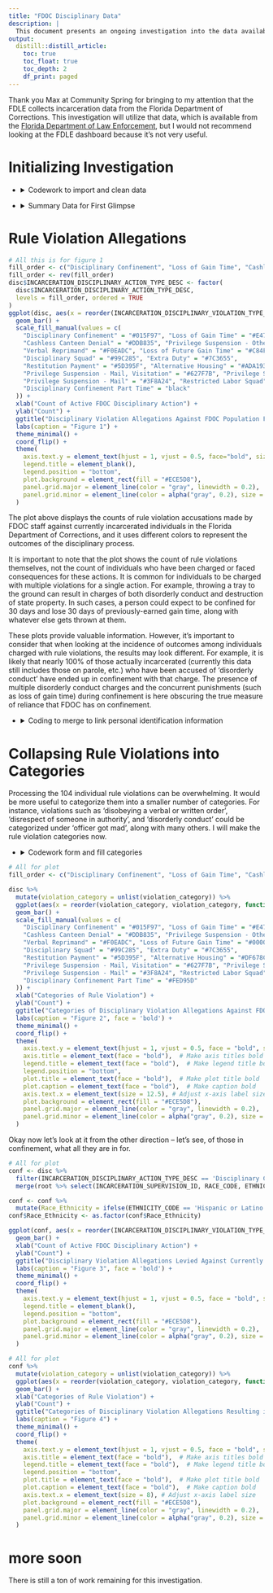 ```yaml
---
title: "FDOC Disciplinary Data"
description: |
  This document presents an ongoing investigation into the data available through the FDLE on FDOC Disciplinary actions. (Investigation still in very rough and preliminary form)
output:
  distill::distill_article:
    toc: true
    toc_float: true
    toc_depth: 2
    df_print: paged
---
```


Thank you Max at Community Spring for bringing to my attention that the FDLE collects incarceration data from the Florida Department of Corrections. This investigation will utilize that data, which is available from the [Florida Department of Law Enforcement](https://www.fdle.state.fl.us/CJAB/CJDT/FDC-IS-Reports), but I would not recommend looking at the FDLE dashboard because it's not very useful. 

# Initializing Investigation

<ul>
    <li>
      <details>
        <summary>Codework to import and clean data</summary>
        <p>
```r
# Packages utilized:
pkgs = c("tidyverse",
         "kableExtra",
         "DT")
inst = lapply(pkgs, library, character.only = TRUE)

# Initializing Seed
set.seed(8675309)
# Bringing in Data
root <- read.csv("~/pubic_preclean/Incarcerationsupervision_00000.csv") %>%
  select("INCARCERATION_SUPERVISION_ID","RACE_CODE","SEX_CODE","ETHNICITY_CODE","INMATE_AGE","AGENCY_NAME", "CUSTODY_ADMISSION_DATE")
disc <- read.csv("~/pubic_preclean/IncarcerationSupervisionDisciplinary_00000.csv") %>%
  select("INCARCERATION_SUPERVISION_ID",'INCARCERATION_DISCIPLINARY_ACTION_TYPE_DESC',"INCARCERATION_DISCIPLINARY_VIOLATION_TYPE_DESC", "INCAR_SUPERV_CREATED_DATE")
```

```r
#cleaning data
root$RACE_CODE <- as.factor(root$RACE_CODE)
root$SEX_CODE <- as.factor(root$SEX_CODE)
root$ETHNICITY_CODE <- as.factor(root$ETHNICITY_CODE)
root$AGENCY_NAME <- as.factor(root$AGENCY_NAME)
root$CUSTODY_ADMISSION_DATE <- as.Date(root$CUSTODY_ADMISSION_DATE)
disc$INCARCERATION_DISCIPLINARY_ACTION_TYPE_DESC <- as.factor(disc$INCARCERATION_DISCIPLINARY_ACTION_TYPE_DESC)
disc$INCARCERATION_DISCIPLINARY_VIOLATION_TYPE_DESC <- as.factor(disc$INCARCERATION_DISCIPLINARY_VIOLATION_TYPE_DESC)
disc$INCAR_SUPERV_CREATED_DATE <- as.Date(disc$INCAR_SUPERV_CREATED_DATE)
```

  </p>
  </details>
  </li>
</ul>

<ul>
    <li>
      <details>
        <summary>Summary Data for First Glimpse</summary>
        <p>
        
So, the FDLE has a table that, once trimmed of all irrelevant data, looks like this:
Data on people:

```r
# Just the summary data, mr computer plez 
summary(root)
```

All identifying information has been removed from these data. The supervision ID appears to be a unique FDLE internal identifier.

However, the records do seem to represent the entire population under the supervision or custody of the Florida Department of Corrections.

It appears that they do have every disciplinary action taken against these individuals, just recorded in a separate table.

```r
# now the other one plz mr computer
summary(disc)
```
Unfortunately, it appears that the records for disciplinary actions only span a year and a half, from Feburary 2022 to September 2023, but we have 390,545 recorded disciplinary actions altogether.

  </p>
  </details>
  </li>
</ul>

# Rule Violation Allegations

```r
# All this is for figure 1
fill_order <- c("Disciplinary Confinement", "Loss of Gain Time", "Cashless Canteen Denial","Privilege Suspension - Other","Verbal Reprimand","Loss of Future Gain Time","Disciplinary Squad","Extra Duty","Restitution Payment","Alternative Housing","Privilege Suspension - Mail, Visitation","Privilege Suspension - Visitation","Privilege Suspension - Mail","Restricted Labor Squad","Disciplinary Confinement Part Time")
fill_order <- rev(fill_order)
disc$INCARCERATION_DISCIPLINARY_ACTION_TYPE_DESC <- factor(
  disc$INCARCERATION_DISCIPLINARY_ACTION_TYPE_DESC, 
  levels = fill_order, ordered = TRUE
)
ggplot(disc, aes(x = reorder(INCARCERATION_DISCIPLINARY_VIOLATION_TYPE_DESC, INCARCERATION_DISCIPLINARY_VIOLATION_TYPE_DESC, function(x) length(x)), fill = INCARCERATION_DISCIPLINARY_ACTION_TYPE_DESC)) +
  geom_bar() +
  scale_fill_manual(values = c(
    "Disciplinary Confinement" = "#015F97", "Loss of Gain Time" = "#E47237",
    "Cashless Canteen Denial" = "#DDB835", "Privilege Suspension - Other" = "#3F8A24",
    "Verbal Reprimand" = "#F0EADC", "Loss of Future Gain Time" = "#C84F68",
    "Disciplinary Squad" = "#99C285", "Extra Duty" = "#7C3655",
    "Restitution Payment" = "#5D395F", "Alternative Housing" = "#ADA193",
    "Privilege Suspension - Mail, Visitation" = "#627F7B", "Privilege Suspension - Visitation" = "#DDAC6D",
    "Privilege Suspension - Mail" = "#3F8A24", "Restricted Labor Squad" = "#8D422F",
    "Disciplinary Confinement Part Time" = "black"
  )) +
  xlab("Count of Active FDOC Disciplinary Action") +
  ylab("Count") +
  ggtitle("Disciplinary Violation Allegations Against FDOC Population Feb 2022- Sep 2023, Colored by Outcome") +
  labs(caption = "Figure 1") +
  theme_minimal() +
  coord_flip() +
  theme(
    axis.text.y = element_text(hjust = 1, vjust = 0.5, face="bold", size = 12.5),
    legend.title = element_blank(),
    legend.position = "bottom",
    plot.background = element_rect(fill = "#ECE5D8"),
    panel.grid.major = element_line(color = "gray", linewidth = 0.2),
    panel.grid.minor = element_line(color = alpha("gray", 0.2), size = 1)
  )
```




The plot above displays the counts of rule violation accusations made by FDOC staff against currently incarcerated individuals in the Florida Department of Corrections, and it uses different colors to represent the outcomes of the disciplinary process.

It is important to note that the plot shows the count of rule violations themselves, not the count of individuals who have been charged or faced consequences for these actions. It is common for individuals to be charged with multiple violations for a single action. For example, throwing a tray to the ground can result in charges of both disorderly conduct and destruction of state property. In such cases, a person could expect to be confined for 30 days and lose 30 days of previously-earned gain time, along with whatever else gets thrown at them.

These plots provide valuable information. However, it's important to consider that when looking at the incidence of outcomes among individuals charged with rule violations, the results may look different. For example, it is likely that nearly 100% of those actually incarcerated (currently this data still includes those on parole, etc.) who have been accused of 'disorderly conduct' have ended up in confinement with that charge. The presence of multiple disorderly conduct charges and the concurrent punishments (such as loss of gain time) during confinement is here obscuring the true measure of reliance that FDOC has on confinement.

<ul>
    <li>
      <details>
        <summary>Coding to merge to link personal identification information</summary>
        <p>

```r
r_disc <- merge(root %>% select(INCARCERATION_SUPERVISION_ID, RACE_CODE), disc, by = "INCARCERATION_SUPERVISION_ID") %>%
  select(-"INCARCERATION_SUPERVISION_ID")
```
  </p>
  </details>
  </li>
</ul>

# Collapsing Rule Violations into Categories

Processing the 104 individual rule violations can be overwhelming. It would be more useful to categorize them into a smaller number of categories. For instance, violations such as 'disobeying a verbal or written order', 'disrespect of someone in authority', and 'disorderly conduct' could be categorized under 'officer got mad', along with many others. I will make the rule violation categories now.

<ul>
    <li>
      <details>
        <summary>Codework form and fill categories</summary>
        <p>

```r
doing_time <- c(
"Posession/manufacture of weapons, ammunition or explosives",
"Gang-related activities",
"Posession of unauthorized beverages",
"Theft of property under $50 in value",
"Bartering with others",
"Attempt or conspire to commit crime or violate rules",
"Manufacture of drugs or unauthorized beverages",
"Unauthorized/illegal financial transaction",
"Posession of items facilitating unauthorized/illegal financial transaction",
"Posession of negotiables in unauthorized amounts, forms or location",
"Trafficking in drugs or unauthorized beverages",
"Sex acts or unauthorized physical contact involving inmates",
"Posession of stolen property",
"Theft of property exceeding $50 in value",
"Unauthorized physical contact involving non-inmates",
"Loaning or borrowing money or other valuables",
"Gambling or possession of gambling paraphernalia",
"Fraud or attempted fraud",
"Bribery or attempted bribery",
"Extortion or attempted extortion",
"Self-Mutilation",
"Unauthorized contact in behalf of another inmate",
"Making purchase or contract without approval",
"Consume Intoxicants",
"Tattooing, branding or body art including piercing",
"manufacture of weapons",
"unauthorized beverages",
"Theft of property",
"Possession of negotiables",
"stolen property",
"Canteen Shortage",
"Being in unauthorized area",
"Unauthorized absence from assigned area",
"Possession of escape paraphernalia",
"Unauthorized possession/use of communication device/technology",
"Visiting regulation violations",
"Possession of tobacco-related product by non-death row or non-community release inmate",
"Telephone regulation violations",
"Introduction of any contraband",
"Personal or business relationship with staff member or volunteer",
"Missing count",
"Mail regulation violations",
"Use of Alcohol",
"Possession of unauthorized clothing or linen",
"Escape or escape attempt",
"Failure to proceed to/from designated area",
"Possession of tobacco-related product by death row inmate"
)
```

```r
drugs <- c("Possession of narcotics/unauthorized drugs and paraphernalia", "Use of unauthorized drugs", "Possession of aromat")
```

```r
officer_angry <- c("Disobeying verbal or written order", "Creating, participating in or inciting a minor disturbance", "Participating in riots, strikes, mutinous acts or disturbances", "Disorderly conduct", "Disrespect persons of authority", "Refusing to work or participate in mandatory programs", "Disobeying institutional regulations", "Inciting riots, strikes, mutinous acts or disturbances", "Insufficient work", "Wasting State or another property", "Feigning illness or malingering")
```


```r
violence <- c("Aggravated battery or attempted on correctional officer", "Battery or attempted battery on an inmate", "Aggravated battery or attempted on inmate", "Fighting", "Assault or attempted assault on a correctional officer", "Battery or attempted battery on correctional officer", "Arson or attempted arson", "Assault or attempted assault on an inmate", "Aggravated assault or attempted on inmate", "Battery or attempted battery on staff other than correctional officer", "Aggravated assault or attempted on correctional officer", "Robbery or attempted robbery", "Aggravated battery or attempted on staff other than correctional officer", "Other assault/battery or attempted", "Assault or attempted assault on staff other than correctional officer", "Assault/battery or attempted with deadly weapon", "Battery or attempted on other than staff or inmates", "Assault or attempted assault on other than staff/inmates", "Aggravated assault or attempted on staff other than correctional officer", "Aggravated battery or attempted not on staff/inmates")
```

```r
misc_rand <- c("Unauthorized use or tampering with computer or office equipment", "Spoken, written or gestured threats", "Destruction of State or another property", "Failure to comply with count procedures", "Tampering/defeating/depriving staff of security device", "Possession of gang-related paraphernalia or material", "Altering/defacing State or another property", "Failure to maintain acceptable hygiene/appearance of housing", "Possession or transfer of other contraband", "Misuse of State or another property", "Lying to staff or falsifying records", "Possession of unauthorized or altered identification", "Refusing to submit to substance abuse testing", "Tampering/defeating any fire or other safety device", "Failure to maintain personal hygiene/appearance", "Tampering/damaging electronic monitoring equipment", "Canteen Shortage over $50", "Failure to deposit earnings", "Destruction of State or another property by gross negligence", "Presenting false testimony or information", "Frivolous, malicious, false information presented to court", "Breaking and entering or attempt", "Canteen Shortage under $50", "Deviating from approved plan", "False property lien", "Failure to remain within designated area of release plan")
```

```r
sex_related <- c("Lewd or lascivious exhibition", "Obscene or profane act, gesture or statement", "Sexual battery or attempted")
```


```r
category_mapping <- list(
  "Doing Time" = doing_time,
  "Drug Violations" = drugs,
  "Officer Got Angry" = officer_angry,
  "Act of Violence" = violence,
  "Misc/Add-On" = misc_rand,
  "Sex Related" = sex_related)

# Create a new column for crime categories and initialize it as an empty list
disc$violation_category <- vector('list', length(disc$INCARCERATION_SUPERVISION_ID))


# Loop through categories and apply rules
for (category in names(category_mapping)) {
  keywords <- category_mapping[[category]]
  matching_indices <- grepl(paste(keywords, collapse = "|"), disc$INCARCERATION_DISCIPLINARY_VIOLATION_TYPE_DESC, ignore.case = TRUE)
  
# Append the category to the matching entries (instead of overwriting)
disc$violation_category[matching_indices] <- lapply(disc$violation_category[matching_indices], function(x) c(x, category))
}

# If a crime doesn't match any category, set it to "Other"
disc$violation_category[sapply(disc$violation_category, length) == 0] <- "Other"
```

  </p>
  </details>
  </li>
</ul>

```r
# All for plot
fill_order <- c("Disciplinary Confinement", "Loss of Gain Time", "Cashless Canteen Denial","Privilege Suspension - Other","Verbal Reprimand","Loss of Future Gain Time","Disciplinary Squad","Extra Duty","Restitution Payment","Alternative Housing","Privilege Suspension - Mail, Visitation","Privilege Suspension - Visitation","Privilege Suspension - Mail","Restricted Labor Squad","Disciplinary Confinement Part Time")

disc %>%
  mutate(violation_category = unlist(violation_category)) %>%
  ggplot(aes(x = reorder(violation_category, violation_category, function(x) length(x)), fill = INCARCERATION_DISCIPLINARY_ACTION_TYPE_DESC)) +
  geom_bar() +
  scale_fill_manual(values = c(
    "Disciplinary Confinement" = "#015F97", "Loss of Gain Time" = "#E47237",
    "Cashless Canteen Denial" = "#DDB835", "Privilege Suspension - Other" = "#3F8A24",
    "Verbal Reprimand" = "#F0EADC", "Loss of Future Gain Time" = "#000000",
    "Disciplinary Squad" = "#99C285", "Extra Duty" = "#7C3655",
    "Restitution Payment" = "#5D395F", "Alternative Housing" = "#DF678C",
    "Privilege Suspension - Mail, Visitation" = "#627F7B", "Privilege Suspension - Visitation" = "#DDAC6D",
    "Privilege Suspension - Mail" = "#3F8A24", "Restricted Labor Squad" = "#8D422F",
    "Disciplinary Confinement Part Time" = "#FED95D"
  )) +
  xlab("Categories of Rule Violation") +
  ylab("Count") +
  ggtitle("Categories of Disciplinary Violation Allegations Against FDOC Population Feb 2022- Sep 2023, Colored by Outcome") +
  labs(caption = "Figure 2", face = 'bold') +
  theme_minimal() +
  coord_flip() +
  theme(
    axis.text.y = element_text(hjust = 1, vjust = 0.5, face = "bold", size = 12.5),  # Make y-axis text bold
    axis.title = element_text(face = "bold"),  # Make axis titles bold
    legend.title = element_text(face = "bold"),  # Make legend title bold
    legend.position = "bottom",
    plot.title = element_text(face = "bold"),  # Make plot title bold
    plot.caption = element_text(face = "bold"),  # Make caption bold
    axis.text.x = element_text(size = 12.5), # Adjust x-axis label size
    plot.background = element_rect(fill = "#ECE5D8"),
    panel.grid.major = element_line(color = "gray", linewidth = 0.2),
    panel.grid.minor = element_line(color = alpha("gray", 0.2), size = 1)
  )
```

Okay now let's look at it from the other direction -- let's see, of those in confinement, what all they are in for.

```r


# All for plot
conf <- disc %>% 
  filter(INCARCERATION_DISCIPLINARY_ACTION_TYPE_DESC == 'Disciplinary Confinement') %>%
  merge(root %>% select(INCARCERATION_SUPERVISION_ID, RACE_CODE, ETHNICITY_CODE), by = "INCARCERATION_SUPERVISION_ID") %>% select(-"INCARCERATION_SUPERVISION_ID")

conf <- conf %>%
  mutate(Race_Ethnicity = ifelse(ETHNICITY_CODE == 'Hispanic or Latino', 'Hispanic or Latino', as.character(RACE_CODE)))
conf$Race_Ethnicity <- as.factor(conf$Race_Ethnicity)

ggplot(conf, aes(x = reorder(INCARCERATION_DISCIPLINARY_VIOLATION_TYPE_DESC, INCARCERATION_DISCIPLINARY_VIOLATION_TYPE_DESC, function(x) length(x)), fill = Race_Ethnicity)) +
  geom_bar() +
  xlab("Count of Active FDOC Disciplinary Action") +
  ylab("Count") +
  ggtitle("Disciplinary Violation Allegations Levied Against Currently Incarcerated FDOC Population, Colored by Race") +
  labs(caption = "Figure 3", face = 'bold') +
  theme_minimal() +
  coord_flip() +
  theme(
    axis.text.y = element_text(hjust = 1, vjust = 0.5, face = "bold", size = 12.5),
    legend.title = element_blank(),
    legend.position = "bottom",
    plot.background = element_rect(fill = "#ECE5D8"),
    panel.grid.major = element_line(color = "gray", linewidth = 0.2),
    panel.grid.minor = element_line(color = alpha("gray", 0.2), size = 1)
  )
```




```r
# All for plot
conf %>%
  mutate(violation_category = unlist(violation_category)) %>%
  ggplot(aes(x = reorder(violation_category, violation_category, function(x) length(x)), fill = Race_Ethnicity)) +
  geom_bar() +
  xlab("Categories of Rule Violation") +
  ylab("Count") +
  ggtitle("Categories of Disciplinary Violation Allegations Resulting in Disc. Confinement\nFeb 2022 - Sep 2023") +
  labs(caption = "Figure 4") +
  theme_minimal() +
  coord_flip() +
  theme(
    axis.text.y = element_text(hjust = 1, vjust = 0.5, face = "bold", size = 10.5),
    axis.title = element_text(face = "bold"),  # Make axis titles bold
    legend.title = element_text(face = "bold"),  # Make legend title bold
    legend.position = "bottom",
    plot.title = element_text(face = "bold"),  # Make plot title bold
    plot.caption = element_text(face = "bold"),  # Make caption bold
    axis.text.x = element_text(size = 8), # Adjust x-axis label size
    plot.background = element_rect(fill = "#ECE5D8"),
    panel.grid.major = element_line(color = "gray", linewidth = 0.2),
    panel.grid.minor = element_line(color = alpha("gray", 0.2), size = 1)
  )
```

# more soon {.appendix}

There is still a ton of work remaining for this investigation.